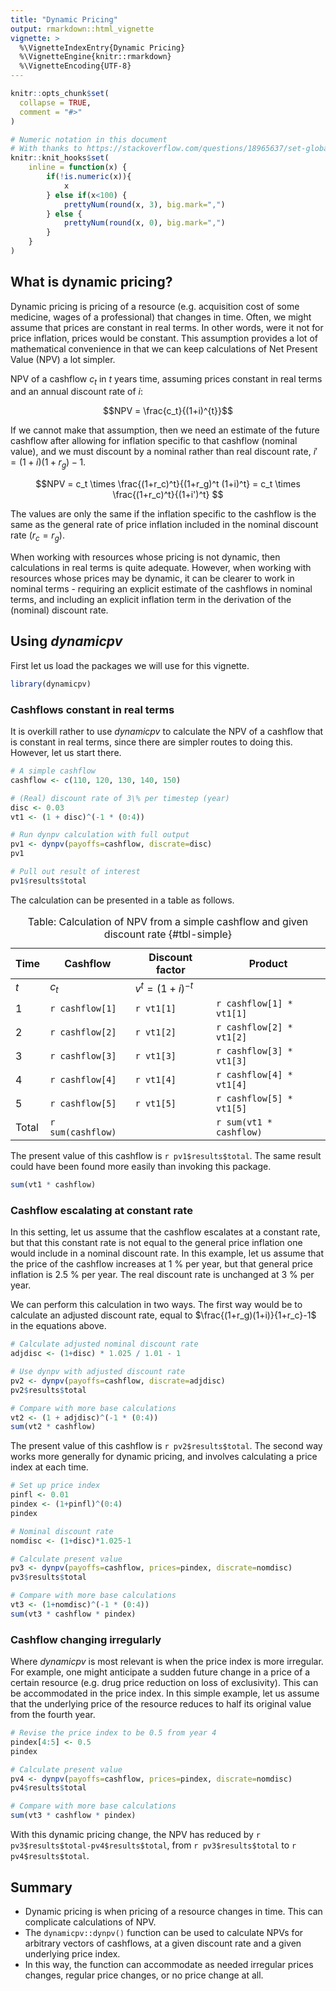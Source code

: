 ```yaml
---
title: "Dynamic Pricing"
output: rmarkdown::html_vignette
vignette: >
  %\VignetteIndexEntry{Dynamic Pricing}
  %\VignetteEngine{knitr::rmarkdown}
  %\VignetteEncoding{UTF-8}
---
```


```r
knitr::opts_chunk$set(
  collapse = TRUE,
  comment = "#>"
)

# Numeric notation in this document
# With thanks to https://stackoverflow.com/questions/18965637/set-global-thousand-separator-on-knitr/18967590#18967590
knitr::knit_hooks$set(
    inline = function(x) {
        if(!is.numeric(x)){
            x
        } else if(x<100) {
            prettyNum(round(x, 3), big.mark=",")
        } else {
            prettyNum(round(x, 0), big.mark=",")
        }
    }
)
```

## What is dynamic pricing?

Dynamic pricing is pricing of a resource (e.g. acquisition cost of some medicine, wages of a professional) that changes in time. Often, we might assume that prices are constant in real terms. In other words, were it not for price inflation, prices would be constant. This assumption provides a lot of mathematical convenience in that we can keep calculations of Net Present Value (NPV) a lot simpler.

NPV of a cashflow $c_t$ in $t$ years time, assuming prices constant in real terms and an annual discount rate of $i$:

$$NPV = \frac{c_t}{(1+i)^{t}}$$

If we cannot make that assumption, then we need an estimate of the future cashflow after allowing for inflation specific to that cashflow (nominal value), and we must discount by a nominal rather than real discount rate, $i' = (1+i)(1+r_g) - 1$.

$$NPV = c_t \times \frac{(1+r_c)^t}{(1+r_g)^t (1+i)^t} = c_t \times \frac{(1+r_c)^t}{(1+i')^t} $$

The values are only the same if the inflation specific to the cashflow is the same as the general rate of price inflation included in the nominal discount rate ($r_c = r_g$).

When working with resources whose pricing is not dynamic, then calculations in real terms is quite adequate. However, when working with resources whose prices may be dynamic, it can be clearer to work in nominal terms - requiring an explicit estimate of the cashflows in nominal terms, and including an explicit inflation term in the derivation of the (nominal) discount rate.

## Using *dynamicpv*

First let us load the packages we will use for this vignette.

```r
library(dynamicpv)
```

### Cashflows constant in real terms

It is overkill rather to use *dynamicpv* to calculate the NPV of a cashflow that is constant in real terms, since there are simpler routes to doing this. However, let us start there.

```r
# A simple cashflow
cashflow <- c(110, 120, 130, 140, 150)

# (Real) discount rate of 3\% per timestep (year)
disc <- 0.03
vt1 <- (1 + disc)^(-1 * (0:4))

# Run dynpv calculation with full output
pv1 <- dynpv(payoffs=cashflow, discrate=disc)
pv1

# Pull out result of interest
pv1$results$total
```

The calculation can be presented in a table as follows.

| Time | Cashflow | Discount factor    | Product |
|------|----------|--------------------|---------|
| $t$  | $c_t$    | $v^t = (1+i)^{-t}$ |         |
| 1 | `r cashflow[1]` | `r vt1[1]` | `r cashflow[1] * vt1[1]` |
| 2 | `r cashflow[2]` | `r vt1[2]` | `r cashflow[2] * vt1[2]` |
| 3 | `r cashflow[3]` | `r vt1[3]` | `r cashflow[3] * vt1[3]` |
| 4 | `r cashflow[4]` | `r vt1[4]` | `r cashflow[4] * vt1[4]` |
| 5 | `r cashflow[5]` | `r vt1[5]` | `r cashflow[5] * vt1[5]` |
| Total | `r sum(cashflow)` | | `r sum(vt1 * cashflow)` | 

: Table: Calculation of NPV from a simple cashflow and given discount rate {#tbl-simple}

The present value of this cashflow is `r pv1$results$total`. The same result could have been found more easily than invoking this package.

```r
sum(vt1 * cashflow)
```

### Cashflow escalating at constant rate

In this setting, let us assume that the cashflow escalates at a constant rate, but that this constant rate is not equal to the general price inflation one would include in a nominal discount rate. In this example, let us assume that the price of the cashflow increases at 1 \% per year, but that general price inflation is 2.5 \% per year. The real discount rate is unchanged at 3 \% per year.

We can perform this calculation in two ways. The first way would be to calculate an adjusted discount rate, equal to $\frac{(1+r_g)(1+i)}{1+r_c}-1$ in the equations above.

```r
# Calculate adjusted nominal discount rate
adjdisc <- (1+disc) * 1.025 / 1.01 - 1

# Use dynpv with adjusted discount rate
pv2 <- dynpv(payoffs=cashflow, discrate=adjdisc)
pv2$results$total

# Compare with more base calculations
vt2 <- (1 + adjdisc)^(-1 * (0:4))
sum(vt2 * cashflow)
```

The present value of this cashflow is `r pv2$results$total`. The second way works more generally for dynamic pricing, and involves calculating a price index at each time.

```r
# Set up price index
pinfl <- 0.01
pindex <- (1+pinfl)^(0:4)
pindex

# Nominal discount rate
nomdisc <- (1+disc)*1.025-1

# Calculate present value
pv3 <- dynpv(payoffs=cashflow, prices=pindex, discrate=nomdisc)
pv3$results$total

# Compare with more base calculations
vt3 <- (1+nomdisc)^(-1 * (0:4))
sum(vt3 * cashflow * pindex)
```

### Cashflow changing irregularly

Where *dynamicpv* is most relevant is when the price index is more irregular. For example, one might anticipate a sudden future change in a price of a certain resource (e.g. drug price reduction on loss of exclusivity). This can be accommodated in the price index. In this simple example, let us assume that the underlying price of the resource reduces to half its original value from the fourth year.

```r
# Revise the price index to be 0.5 from year 4
pindex[4:5] <- 0.5
pindex

# Calculate present value
pv4 <- dynpv(payoffs=cashflow, prices=pindex, discrate=nomdisc)
pv4$results$total

# Compare with more base calculations
sum(vt3 * cashflow * pindex)
```

With this dynamic pricing change, the NPV has reduced by `r pv3$results$total-pv4$results$total`, from `r pv3$results$total` to `r pv4$results$total`.

## Summary

- Dynamic pricing is when pricing of a resource changes in time. This can complicate calculations of NPV.
- The `dynamicpv::dynpv()` function can be used to calculate NPVs for arbitrary vectors of cashflows, at a given discount rate and a given underlying price index.
- In this way, the function can accommodate as needed irregular prices changes, regular price changes, or no price change at all.